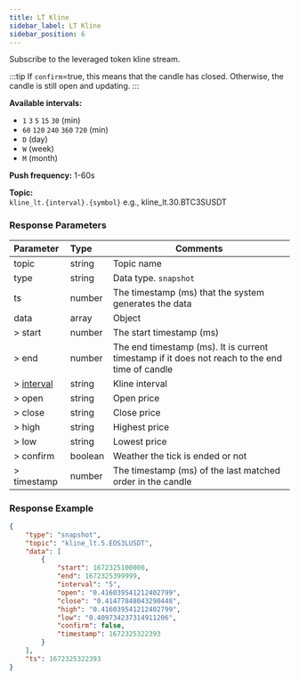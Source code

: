 ```yaml
---
title: LT Kline
sidebar_label: LT Kline
sidebar_position: 6
---
```


Subscribe to the leveraged token kline stream.

:::tip
If `confirm`=true, this means that the candle has closed. Otherwise, the candle is still open and updating.
:::

**Available intervals:**<br/>
* `1` `3` `5` `15` `30` (min)
* `60` `120` `240` `360` `720` (min)
* `D` (day)
* `W` (week)
* `M` (month)

**Push frequency:** 1-60s

**Topic:**<br/>
`kline_lt.{interval}.{symbol}` e.g., kline_lt.30.BTC3SUSDT

### Response Parameters
| Parameter | Type | Comments|
|:----- |:-----|----- |
|topic |string |Topic name |
|type |string |Data type. `snapshot` |
|ts |number |The timestamp (ms) that the system generates the data |
|data |array |Object |
|> start |number |The start timestamp (ms) |
|> end |number |The end timestamp (ms). It is current timestamp if it does not reach to the end time of candle |
|> [interval](../../enum#interval) |string |Kline interval |
|> open |string |Open price |
|> close |string |Close price  |
|> high |string |Highest price |
|> low |string |Lowest price |
|> confirm |boolean |Weather the tick is ended or not |
|> timestamp |number |The timestamp (ms) of the last matched order in the candle |

### Response Example

```json
{
    "type": "snapshot",
    "topic": "kline_lt.5.EOS3LUSDT",
    "data": [
        {
            "start": 1672325100000,
            "end": 1672325399999,
            "interval": "5",
            "open": "0.416039541212402799",
            "close": "0.41477848043290448",
            "high": "0.416039541212402799",
            "low": "0.409734237314911206",
            "confirm": false,
            "timestamp": 1672325322393
        }
    ],
    "ts": 1672325322393
}
```